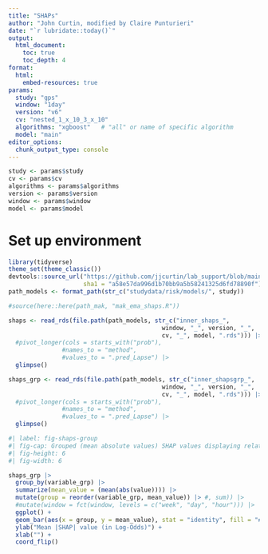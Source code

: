 ```yaml
---
title: "SHAPs"
author: "John Curtin, modified by Claire Punturieri"
date: "`r lubridate::today()`"
output: 
  html_document:
    toc: true 
    toc_depth: 4
format:
  html:
    embed-resources: true
params:
  study: "gps"
  window: "1day"
  version: "v6"
  cv: "nested_1_x_10_3_x_10"
  algorithms: "xgboost"   # "all" or name of specific algorithm
  model: "main"
editor_options: 
  chunk_output_type: console
---
```


```r
study <- params$study
cv <- params$cv
algorithms <- params$algorithms
version <- params$version
window <- params$window
model <- params$model
```

# Set up environment
```r
library(tidyverse)
theme_set(theme_classic()) 
devtools::source_url("https://github.com/jjcurtin/lab_support/blob/main/format_path.R?raw=true",
                     sha1 = "a58e57da996d1b70bb9a5b58241325d6fd78890f")
path_models <- format_path(str_c("studydata/risk/models/", study))
```


```r
#source(here::here(path_mak, "mak_ema_shaps.R"))

shaps <- read_rds(file.path(path_models, str_c("inner_shaps_", 
                                           window, "_", version, "_", 
                                           cv, "_", model, ".rds"))) |>
  #pivot_longer(cols = starts_with("prob"), 
               #names_to = "method", 
               #values_to = ".pred_Lapse") |>
  glimpse()

shaps_grp <- read_rds(file.path(path_models, str_c("inner_shapsgrp_", 
                                           window, "_", version, "_", 
                                           cv, "_", model, ".rds"))) |>
  #pivot_longer(cols = starts_with("prob"), 
               #names_to = "method", 
               #values_to = ".pred_Lapse") |>
  glimpse()
```

```r
#| label: fig-shaps-group
#| fig-cap: Grouped (mean absolute values) SHAP values displaying relative feature importance.
#| fig-height: 6
#| fig-width: 6

shaps_grp |>
  group_by(variable_grp) |>
  summarize(mean_value = (mean(abs(value)))) |> 
  mutate(group = reorder(variable_grp, mean_value)) |> #, sum)) |>
  #mutate(window = fct(window, levels = c("week", "day", "hour"))) |> 
  ggplot() +
  geom_bar(aes(x = group, y = mean_value), stat = "identity", fill = "#af1f21") +
  ylab("Mean |SHAP| value (in Log-Odds)") +
  xlab("") +
  coord_flip()
```